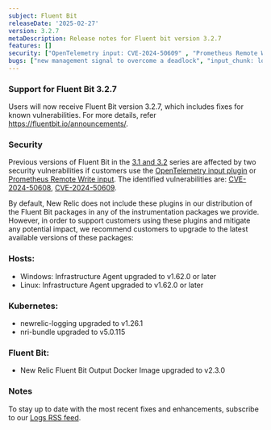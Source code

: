 ```yaml
---
subject: Fluent Bit
releaseDate: '2025-02-27'
version: 3.2.7
metaDescription: Release notes for Fluent bit version 3.2.7
features: []
security: ["OpenTelemetry input: CVE-2024-50609" , "Prometheus Remote Write input: CVE-2024-50608"]
bugs: ["new management signal to overcome a deadlock", "input_chunk: log plugin alias instead of plugin name if exists"]
---
```


### Support for Fluent Bit 3.2.7

Users will now receive Fluent Bit version 3.2.7, which includes fixes for known vulnerabilities. For more details, refer https://fluentbit.io/announcements/.

### Security

Previous versions of Fluent Bit in the [3.1 and 3.2](https://fluentbit.io/announcements/) series are affected by two security vulnerabilities if customers use the [OpenTelemetry input plugin](https://docs.fluentbit.io/manual/pipeline/inputs/opentelemetry) or [Prometheus Remote Write input](https://docs.fluentbit.io/manual/pipeline/inputs/prometheus-remote-write). The identified vulnerabilities are: [CVE-2024-50608](https://nvd.nist.gov/vuln/detail/CVE-2024-50608), [CVE-2024-50609](https://nvd.nist.gov/vuln/detail/CVE-2024-50609).

By default, New Relic does not include these plugins in our distribution of the Fluent Bit packages in any of the instrumentation packages we provide. However, in order to support customers using these plugins and mitigate any potential impact, we recommend customers to upgrade to the latest available versions of these packages:

### Hosts:
* Windows: Infrastructure Agent upgraded to v1.62.0 or later
* Linux: Infrastructure Agent upgraded to v1.62.0 or later

### Kubernetes:
* newrelic-logging upgraded to v1.26.1
* nri-bundle upgraded to v5.0.115

### Fluent Bit:
* New Relic Fluent Bit Output Docker Image upgraded to v2.3.0


### Notes

To stay up to date with the most recent fixes and enhancements, subscribe to our [Logs RSS feed](/docs/release-notes/logs-release-notes/).
